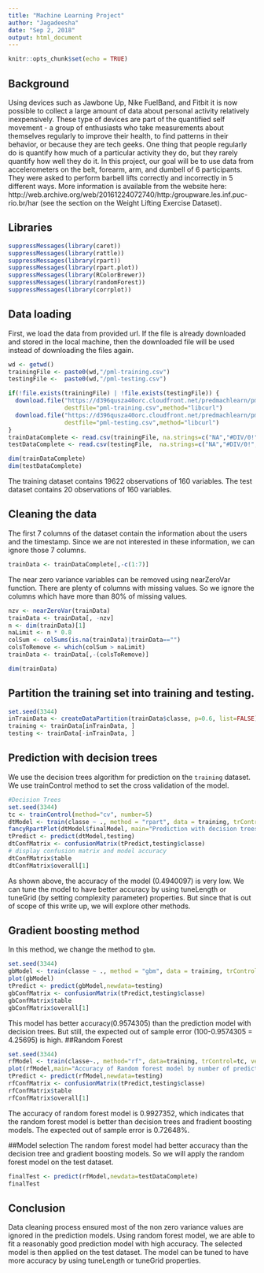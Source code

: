 ---
title: "Machine Learning Project"
author: "Jagadeesha"
date: "Sep 2, 2018"
output: html_document
---

```{r setup, include=FALSE}
knitr::opts_chunk$set(echo = TRUE)
```

## Background

Using devices such as Jawbone Up, Nike FuelBand, and Fitbit it is now possible to collect a large amount of data about personal activity relatively inexpensively. These type of devices are part of the quantified self movement - a group of enthusiasts who take measurements about themselves regularly to improve their health, to find patterns in their behavior, or because they are tech geeks. One thing that people regularly do is quantify how much of a particular activity they do, but they rarely quantify how well they do it. In this project, our goal will be to use data from accelerometers on the belt, forearm, arm, and dumbell of 6 participants. They were asked to perform barbell lifts correctly and incorrectly in 5 different ways. More information is available from the website here: http://web.archive.org/web/20161224072740/http:/groupware.les.inf.puc-rio.br/har (see the section on the Weight Lifting Exercise Dataset).

## Libraries
```{r, message=FALSE}
suppressMessages(library(caret))
suppressMessages(library(rattle))
suppressMessages(library(rpart))
suppressMessages(library(rpart.plot))
suppressMessages(library(RColorBrewer))
suppressMessages(library(randomForest))
suppressMessages(library(corrplot))
```

## Data loading
First, we load the data from provided url. If the file is already downloaded and stored in the local machine, then the downloaded file will be used instead of downloading the files again.
```{r}
wd <- getwd()
trainingFile <- paste0(wd,"/pml-training.csv")
testingFile <-  paste0(wd,"/pml-testing.csv")

if(!file.exists(trainingFile) | !file.exists(testingFile)) {
  download.file("https://d396qusza40orc.cloudfront.net/predmachlearn/pml-training.csv",
                destfile="pml-training.csv",method="libcurl")
  download.file("https://d396qusza40orc.cloudfront.net/predmachlearn/pml-testing.csv",
                destfile="pml-testing.csv",method="libcurl")
}
trainDataComplete <- read.csv(trainingFile, na.strings=c("NA","#DIV/0!",""), header=TRUE)
testDataComplete <- read.csv(testingFile,  na.strings=c("NA","#DIV/0!",""), header = TRUE)

dim(trainDataComplete)
dim(testDataComplete)

```
  The training dataset contains 19622 observations of 160 variables. The test dataset contains 20 observations of 160 variables.
  
##  Cleaning the data
  The first 7 columns of the dataset contain the information about the users and the timestamp. Since we are not interested in these information, we can ignore those 7 columns.
```{r}
trainData <- trainDataComplete[,-c(1:7)]
```
  The near zero variance variables can be removed using nearZeroVar function. There are plenty of columns with missing values. So we ignore the columns which have more than 80% of missing values.
```{r}
nzv <- nearZeroVar(trainData)
trainData <- trainData[, -nzv]
n <- dim(trainData)[1]
naLimit <- n * 0.8
colSum <- colSums(is.na(trainData)|trainData=="")
colsToRemove <- which(colSum > naLimit)
trainData <- trainData[,-(colsToRemove)]

dim(trainData)

```  
##  Partition the training set into training and testing.
```{r}
set.seed(3344)
inTrainData <- createDataPartition(trainData$classe, p=0.6, list=FALSE)
training <- trainData[inTrainData, ]
testing <- trainData[-inTrainData, ]
```

## Prediction with decision trees 
  We use the decision trees algorithm for prediction on the `training` dataset. We use trainControl method to set the cross validation of the model. 
```{r}
#Decision Trees
set.seed(3344)
tc <- trainControl(method="cv", number=5)
dtModel <- train(classe ~ ., method = "rpart", data = training, trControl = tc)
fancyRpartPlot(dtModel$finalModel, main="Prediction with decision trees", sub="")
tPredict <- predict(dtModel,testing)
dtConfMatrix <- confusionMatrix(tPredict,testing$classe)
# display confusion matrix and model accuracy
dtConfMatrix$table
dtConfMatrix$overall[1]
```
  As shown above, the accuracy of the model (0.4940097) is very low. We can tune the model to have better accuracy by using tuneLength or tuneGrid (by setting complexity parameter) properties. But since that is out of scope of this write up, we will explore other methods.

## Gradient boosting method
  In this method, we change the method to `gbm`. 
```{r}
set.seed(3344)
gbModel <- train(classe ~ ., method = "gbm", data = training, trControl = tc, verbose= FALSE )
plot(gbModel)
tPredict <- predict(gbModel,newdata=testing)
gbConfMatrix <- confusionMatrix(tPredict,testing$classe)
gbConfMatrix$table
gbConfMatrix$overall[1]
```
  This model has better accuracy(0.9574305) than the prediction model with decision trees. But still, the expected out of sample error (100-0.9574305 = 4.25695) is high.
##Random Forest
  
```{r}
set.seed(3344)
rfModel <- train(classe~., method="rf", data=training, trControl=tc, verbose=FALSE)
plot(rfModel,main="Accuracy of Random forest model by number of predictors")
tPredict <- predict(rfModel,newdata=testing)
rfConfMatrix <- confusionMatrix(tPredict,testing$classe)
rfConfMatrix$table
rfConfMatrix$overall[1]
```
  The accuracy of random forest model is 0.9927352, which indicates that the random forest model is better than decision trees and fradient boosting models. The expected out of sample error is 0.72648%. 

##Model selection
  The random forest model had better accuracy than the decision tree and gradient boosting models. So we will apply the random forest model on the test dataset.
```{r}
finalTest <- predict(rfModel,newdata=testDataComplete)
finalTest
```

## Conclusion
  Data cleaning process ensured most of the non zero variance values are ignored in the prediction models. Using random forest model, we are able to fit a reasonably good prediction model with high accuracy. The selected model is then applied on the test dataset. The model can be tuned to have more accuracy by using tuneLength or tuneGrid properties.
